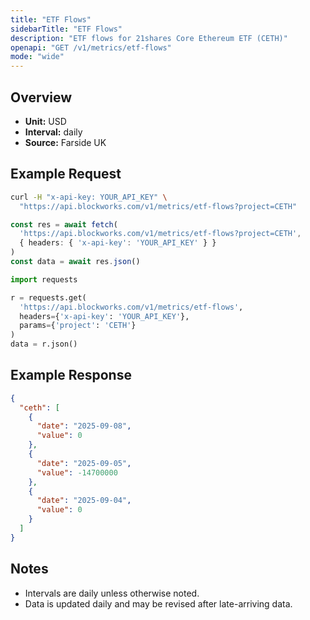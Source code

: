 ```yaml
---
title: "ETF Flows"
sidebarTitle: "ETF Flows"
description: "ETF flows for 21shares Core Ethereum ETF (CETH)"
openapi: "GET /v1/metrics/etf-flows"
mode: "wide"
---
```


## Overview

- **Unit:** USD
- **Interval:** daily
- **Source:** Farside UK

## Example Request

<CodeGroup>

```bash cURL
curl -H "x-api-key: YOUR_API_KEY" \
  "https://api.blockworks.com/v1/metrics/etf-flows?project=CETH"
```

```typescript TypeScript
const res = await fetch(
  'https://api.blockworks.com/v1/metrics/etf-flows?project=CETH',
  { headers: { 'x-api-key': 'YOUR_API_KEY' } }
)
const data = await res.json()
```

```python Python
import requests

r = requests.get(
  'https://api.blockworks.com/v1/metrics/etf-flows',
  headers={'x-api-key': 'YOUR_API_KEY'},
  params={'project': 'CETH'}
)
data = r.json()
```

</CodeGroup>

## Example Response

```json
{
  "ceth": [
    {
      "date": "2025-09-08",
      "value": 0
    },
    {
      "date": "2025-09-05",
      "value": -14700000
    },
    {
      "date": "2025-09-04",
      "value": 0
    }
  ]
}
```

## Notes
- Intervals are daily unless otherwise noted.
- Data is updated daily and may be revised after late-arriving data.
